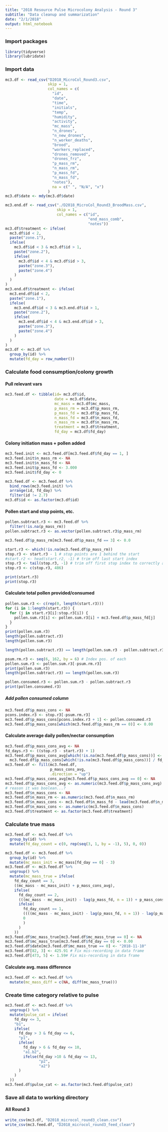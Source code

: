 ```yaml
---
title: "2018 Resource Pulse Microcolony Analysis - Round 3"
subtitle: "Data cleanup and summarization"
date: "2/1/2018"
output: html_notebook
---
```


### Import packages 
```r
library(tidyverse)
library(lubridate)
```

### Import data
```r
mc3.df <- read_csv("D2018_MicroCol_Round3.csv",
                   skip = 1,
                   col_names = c(
                     "id",
                     "date",
                     "time",
                     "initials",
                     "temp",
                     "humidity",
                     "activity",
                     "mc_mass",
                     "n_drones",
                     "n_new_drones",
                     "n_worker_deaths",
                     "brood",
                     "workers_replaced",
                     "drones_removed",
                     "drones_frz",
                     "p_mass_rm",
                     "n_mass_rm",
                     "p_mass_fd",
                     "n_mass_fd",
                     "notes"),
                     na = c(" ", "N/A", "x")
                   )
mc3.df$date <- mdy(mc3.df$date)

mc3.end.df <- read_csv("./D2018_MicroCol_Round3_BroodMass.csv",
                       skip = 1,
                       col_names = c("id",
                                     "end_mass_comb",
                                     "notes"))
mc3.df$treatment <- ifelse(
  mc3.df$id < 2,
  paste("zone.1"),
  ifelse(
    mc3.df$id < 3 & mc3.df$id > 1,
    paste("zone.2"),
    ifelse(
      mc3.df$id < 4 & mc3.df$id > 3,
      paste("zone.3"),
      paste("zone.4")
    )
  )
)
mc3.end.df$treatment <- ifelse(
  mc3.end.df$id < 2,
  paste("zone.1"),
  ifelse(
    mc3.end.df$id < 3 & mc3.end.df$id > 1,
    paste("zone.2"),
    ifelse(
      mc3.end.df$id < 4 & mc3.end.df$id > 3,
      paste("zone.3"),
      paste("zone.4")
    )
  )
)
mc3.df <- mc3.df %>%
  group_by(id) %>%
  mutate(fd_day = row_number())
```

### Calculate food consumption/colony growth
#### Pull relevant vars
```r
mc3.feed.df <- tibble(id= mc3.df$id, 
                      date = mc3.df$date,
                      mc_mass = mc3.df$mc_mass,
                      p_mass_rm = mc3.df$p_mass_rm,
                      p_mass_fd = mc3.df$p_mass_fd,
                      n_mass_fd = mc3.df$n_mass_fd,
                      n_mass_rm = mc3.df$n_mass_rm,
                      treatment = mc3.df$treatment,
                      fd_day = mc3.df$fd_day)
```

#### Colony initiation mass + pollen added
```r
mc3.feed.init <- mc3.feed.df[mc3.feed.df$fd_day == 1, ]
mc3.feed.init$n_mass_rm <- NA
mc3.feed.init$n_mass_fd <- NA
mc3.feed.init$p_mass_fd <- 3.000
mc3.feed.init$fd_day <- 0

mc3.feed.df <- mc3.feed.df %>%
  bind_rows(mc3.feed.init) %>%
  arrange(id, fd_day) %>%
  filter(id != 2.7)
mc3.df$id <- as.factor(mc3.df$id)
```

#### Pollen start and stop points, etc.
```r
pollen.subtract.r3 <- mc3.feed.df %>%
  filter(!is.na(p_mass_rm))
pollen.subtract.r3 <- as.vector(pollen.subtract.r3$p_mass_rm)

mc3.feed.df$p_mass_rm[mc3.feed.df$p_mass_fd == 3] <- 0.0 

start.r3 <- which(!is.na(mc3.feed.df$p_mass_rm))
stop.r3 <- start.r3 - 1 # stop points are 1 behind the start
#start.r2 <- head(start.r2, -1) # trim off last start index
stop.r3 <- tail(stop.r3, -1) # trim off first stop index to correctly align
stop.r3 <- c(stop.r3, 486)

print(start.r3)
print(stop.r3)
```

#### Calculate total pollen provided/consumed
```r
pollen.sum.r3 <- c(rep(0, length(start.r3)))
for (i in 1:length(start.r3)) {
  for (j in start.r3[i]:stop.r3[i]) {
    pollen.sum.r3[i] <- pollen.sum.r3[i] + mc3.feed.df$p_mass_fd[j]
  }
}
print(pollen.sum.r3)
length(pollen.subtract.r3)
length(pollen.sum.r3)

length(pollen.subtract.r3) == length(pollen.sum.r3 - pollen.subtract.r3) #FALSE

psum.rm.r3 <- seq(6, 162, by = 6) # Index pos. of each 
pollen.sum.r3 <- pollen.sum.r3[-psum.rm.r3]
print(pollen.sum.r3)
length(pollen.subtract.r3) == length(pollen.sum.r3)
```

```r
pollen.consumed.r3 <- pollen.sum.r3 - pollen.subtract.r3
print(pollen.consumed.r3)
```

##### Add pollen consumed column
```r
mc3.feed.df$p_mass_cons <- NA
pcons.index.r3 <- stop.r3[-psum.rm.r3]
mc3.feed.df$p_mass_cons[pcons.index.r3 + 1] <- pollen.consumed.r3
mc3.feed.df$p_mass_cons[which(mc3.feed.df$p_mass_rm == 0)] <- 0.00
```

#### Calculate average daily pollen/nectar consumption
```r
mc3.feed.df$p_mass_cons_avg <- NA
fd_days.r3 <- ((stop.r3 - start.r3) + 1)
mc3.feed.df$p_mass_cons_avg[which(!is.na(mc3.feed.df$p_mass_cons))] <-
  mc3.feed.df$p_mass_cons[which(!is.na(mc3.feed.df$p_mass_cons))] / fd_days.r3
mc3.feed.df <- fill(mc3.feed.df, 
                    p_mass_cons_avg, 
                    .direction = "up")
mc3.feed.df$p_mass_cons_avg[mc3.feed.df$p_mass_cons_avg == 0] <- NA
mc3.feed.df$p_mass_cons_avg <- as.numeric(mc3.feed.df$p_mass_cons_avg) # for some 
# reason it was boolean...? 
mc3.feed.df$n_mass_cons <- NA
mc3.feed.df$n_mass_rm <- as.numeric(mc3.feed.df$n_mass_rm)
mc3.feed.df$n_mass_cons <- mc3.feed.df$n_mass_fd - lead(mc3.feed.df$n_mass_rm)
mc3.feed.df$n_mass_cons <- as.numeric(mc3.feed.df$n_mass_cons)
mc3.feed.df$treatment <- as.factor(mc3.feed.df$treatment)
```

### Calculate true mass 
```r
mc3.feed.df <- mc3.feed.df %>%
  group_by(id) %>%
  mutate(fd_day_count = c(0, rep(seq(3, 1, by = -1), 5), 0, 0))

mc3.feed.df <- mc3.feed.df %>%
  group_by(id) %>%
  mutate(mc_mass_init = mc_mass[fd_day == 0] - 3)
mc3.feed.df <- mc3.feed.df %>%
  ungroup() %>%
  mutate(mc_mass_true = ifelse(
    fd_day_count == 3,
    ((mc_mass - mc_mass_init) + p_mass_cons_avg),
    ifelse(
      fd_day_count == 2,
      (((mc_mass - mc_mass_init) - lag(p_mass_fd, n = 1)) + p_mass_cons_avg),
      ifelse(
        fd_day_count == 1,
        ((((mc_mass - mc_mass_init) - lag(p_mass_fd, n = 1)) - lag(p_mass_fd, n = 2)) + p_mass_cons_avg),
        0
        )
      )
    ))
mc3.feed.df$mc_mass_true[mc3.feed.df$mc_mass_true == 0] <- NA
mc3.feed.df$mc_mass_true[mc3.feed.df$fd_day == 0] <- 0.00
mc3.feed.df$date[mc3.feed.df$mc_mass_true == 0] <- "2018-11-10"
mc3.feed.df[82, 3] <- 425.91 # Fix mis-recording in data frame
mc3.feed.df[473, 5] <- 1.59# Fix mis-recording in data frame
```

#### Calculate avg. mass difference
```r
mc3.feed.df <- mc3.feed.df %>%
  mutate(mc_mass_diff = c(NA, diff(mc_mass_true)))
```

### Create time category relative to pulse
```r
mc3.feed.df <- mc3.feed.df %>%
  ungroup() %>%
  mutate(pulse_cat = ifelse(
    fd_day <= 3, 
    "b1",
    ifelse(
      fd_day > 3 & fd_day <= 6,
      "p1",
      ifelse(
        fd_day > 6 & fd_day <= 10,
        "a1.b2",
        ifelse(fd_day >10 & fd_day <= 13,
               "p2",
               "a2")
      )
    )
  ))
mc3.feed.df$pulse_cat <- as.factor(mc3.feed.df$pulse_cat)
```

### Save all data to working directory
#### All Round 3
```r
write_csv(mc3.df, "D2018_microcol_round3_clean.csv")
write_csv(mc3.feed.df, "D2018_microcol_round3_feed_clean")
```

